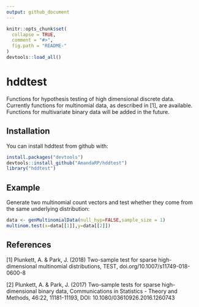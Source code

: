 ```yaml
---
output: github_document
---
```


<!-- README.md is generated from README.Rmd. Please edit that file -->

```r
knitr::opts_chunk$set(
  collapse = TRUE,
  comment = "#>",
  fig.path = "README-"
)
devtools::load_all()
```

# hddtest

Functions for hypothesis testing of high dimensional discrete data. Currently functions for multinomial data, as described in [1], are available. Functions for multivariate binary data will be added in the future.  

## Installation

You can install hddtest from github with:

```r
install.packages("devtools")
devtools::install_github("AmandaRP/hddtest")
library("hddtest")
```

## Example

Generate two multinomial count vectors and test whether they come from the same underlying distribution:

```r
data <- genMultinomialData(null_hyp=FALSE,sample_size = 1)
multinom.test(x=data[[1]],y=data[[2]])
```


## References

[1] Plunkett, A. & Park, J. (2018) Two-sample test for sparse high-dimensional multinomial distributions, TEST, doi.org/10.1007/s11749-018-0600-8

[2] Plunkett, A. & Park, J. (2017) Two-sample tests for sparse high-dimensional binary data, Communications in Statistics - Theory and Methods, 46:22, 11181-11193, DOI: 10.1080/03610926.2016.1260743

